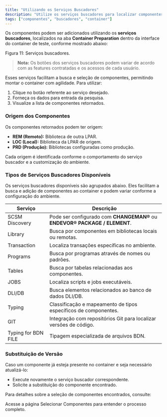 ```yaml
---
title: "Utilizando os Serviços Buscadores"
description: "Utilize os serviços buscadores para localizar componentes no container de teste."
tags: ["componentes", "buscadores", "container"]
---
```



Os componentes podem ser adicionados utilizando os **serviços buscadores**, localizados na aba **Container Preparation** dentro da interface do container de teste, conforme mostrado abaixo:

<div className="my-6">
  <MdxImage
    src="/images/docs/test-container/components/servicos_buscadores.png"
    alt="Interface da aba Container Preparation com os serviços buscadores."
    width={1200}
    height={700}
    className="rounded-lg border"
  />
  <p className="mt-2 text-sm text-muted-foreground">Figura 11: Serviços buscadores.</p>
</div>

> **Nota:** Os botões dos serviços buscadores podem variar de acordo com as features contratadas e os acessos de cada usuário.

Esses serviços facilitam a busca e seleção de componentes, permitindo montar o container com agilidade. Para utilizar:

1. Clique no botão referente ao serviço desejado.
2. Forneça os dados para entrada da pesquisa.
3. Visualize a lista de componentes retornados.

### Origem dos Componentes

Os componentes retornados podem ter origem:

- **REM (Remoto):** Biblioteca de outra LPAR.
- **LOC (Local):** Biblioteca da LPAR de origem.
- **PRD (Produção):** Bibliotecas configuradas como produção.

Cada origem é identificada conforme o comportamento do serviço buscador e a customização do ambiente.


### Tipos de Serviços Buscadores Disponíveis

Os serviços buscadores disponíveis são agrupados abaixo. Eles facilitam a busca e adição de componentes ao container e podem variar conforme a configuração do ambiente.

<div className="overflow-x-auto my-4 rounded-lg border">
  <table className="w-full text-sm text-left border rounded-lg overflow-hidden">
    <thead className="bg-muted text-muted-foreground uppercase text-xs">
      <tr>
        <th className="px-4 py-3">Serviço</th>
        <th className="px-4 py-3">Descrição</th>
      </tr>
    </thead>
    <tbody className="divide-y">
      <tr>
        <td className="px-4 py-2 font-medium text-foreground">SCSM Discovery</td>
        <td className="px-4 py-2">Pode ser configurado com <strong>CHANGEMAN®</strong> ou <strong>ENDEVOR® PACKAGE / ELEMENT</strong>.</td>
      </tr>
      <tr>
        <td className="px-4 py-2 font-medium text-foreground">Library</td>
        <td className="px-4 py-2">Busca por componentes em bibliotecas locais ou remotas.</td>
      </tr>
      <tr>
        <td className="px-4 py-2 font-medium text-foreground">Transaction</td>
        <td className="px-4 py-2">Localiza transações específicas no ambiente.</td>
      </tr>
      <tr>
        <td className="px-4 py-2 font-medium text-foreground">Programs</td>
        <td className="px-4 py-2">Busca por programas através de nomes ou padrões.</td>
      </tr>
      <tr>
        <td className="px-4 py-2 font-medium text-foreground">Tables</td>
        <td className="px-4 py-2">Busca por tabelas relacionadas aos componentes.</td>
      </tr>
      <tr>
        <td className="px-4 py-2 font-medium text-foreground">JOBS</td>
        <td className="px-4 py-2">Localiza scripts e jobs executáveis.</td>
      </tr>
      <tr>
        <td className="px-4 py-2 font-medium text-foreground">DLI/DB</td>
        <td className="px-4 py-2">Busca elementos relacionados ao banco de dados DLI/DB.</td>
      </tr>
      <tr>
        <td className="px-4 py-2 font-medium text-foreground">Typing</td>
        <td className="px-4 py-2">Classificação e mapeamento de tipos específicos de componentes.</td>
      </tr>
      <tr>
        <td className="px-4 py-2 font-medium text-foreground">GIT</td>
        <td className="px-4 py-2">Integração com repositórios Git para localizar versões de código.</td>
      </tr>
      <tr>
        <td className="px-4 py-2 font-medium text-foreground">Typing for BDN FILE</td>
        <td className="px-4 py-2">Tipagem especializada de arquivos BDN.</td>
      </tr>
    </tbody>
  </table>
</div>


### Substituição de Versão

Caso um componente já esteja presente no container e seja necessário atualizá-lo:

- Execute novamente o serviço buscador correspondente.
- Solicite a substituição do componente encontrado.

Para detalhes sobre a seleção de componentes encontrados, consulte:

<MdxCallout type="link" title="Selecionar Componentes">
 Acesse a página <Link href="/docs/manual/componentes/selecionar" className="text-blue-600 underline">Selecionar Componentes</Link> para entender o processo completo.
</MdxCallout>

